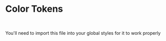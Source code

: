 
<h1>Color Tokens</h1>
<br />
<p>
	You'll need to import this file into your global styles for it to work
	properly
</p>
<br />

<Meta title="Design System/Color Tokens" />

<ColorPalette>
	<ColorItem title="Background" colors={{ Primary: 'rgb(0, 0, 0)' }} />
	<ColorItem
		title="Background Opposite"
		colors={{ Opposite: 'rgb(255, 255, 255)' }}
	/>
	<ColorItem
		title="Background Alternate"
		colors={{ Alternate: 'rgb(12, 12, 12)' }}
	/>
	<ColorItem
		title="Text Colors"
		colors={{
			Primary: 'rgb(242, 242, 247)',
			Secondary: 'rgb(165, 165, 165)',
			Tertiary: 'rgb(100, 100, 100)',
			Alternate: 'rgb(28, 28, 30)',
		}}
	/>
	<ColorItem
		title="Blues"
		subtitle="Accent Colors"
		colors={{
			Teal: 'rgb(64, 200, 224)',
			Cyan: 'rgb(10, 210, 255)',
			Blue: 'rgb(10, 132, 255)',
			Indigo: 'rgb(94, 92, 230)',
		}}
	/>
	<ColorItem
		title="Brights"
		subtitle="Tag Colors"
		colors={{
			Purple: 'rgb(191, 90, 242)',
			Pink: 'rgb(255, 55, 95)',
			Red: 'rgb(255, 69, 58)',
			Orange: 'rgb(255, 159, 10)',
			Yellow: 'rgb(255, 214, 10)',
			Green: 'rgb(48, 209, 88)',
		}}
	/>
</ColorPalette>
